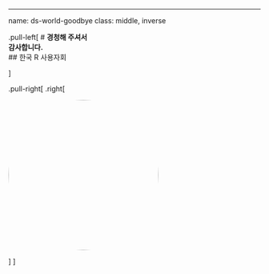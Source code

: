 ---
name: ds-world-goodbye
class: middle, inverse

.pull-left[
# **경청해 주셔서 <br>감사합니다.**
<br/>
## 한국 R 사용자회

]

.pull-right[
.right[

<img style="border-radius: 100%;" src="fig/bitstat_logo.jpg" width="300px"/>

]
]
